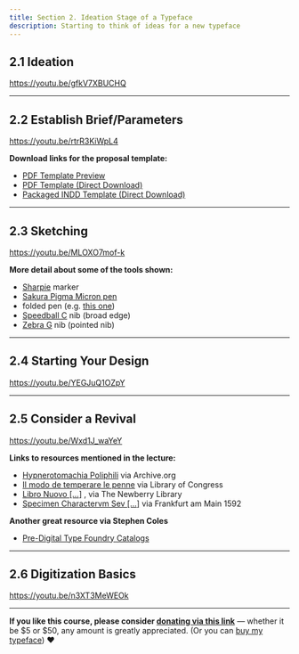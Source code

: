 ```yaml
---
title: Section 2. Ideation Stage of a Typeface
description: Starting to think of ideas for a new typeface
---
```


## 2.1 Ideation

https://youtu.be/gfkV7XBUCHQ

***

## 2.2 Establish Brief/Parameters

https://youtu.be/rtrR3KiWpL4

**Download links for the proposal template:**

* [PDF Template Preview](https://github.com/lynneyun/foundations-of-type-website/blob/master/src/docs/usage/curriculum/files/2.2/Proposal_document.pdf)
* [PDF Template (Direct Download)](https://github.com/lynneyun/foundations-of-type-website/raw/master/src/docs/usage/curriculum/files/2.2/Proposal_document.pdf)
* [Packaged INDD Template (Direct Download)](https://github.com/lynneyun/foundations-of-type-website/raw/master/src/docs/usage/curriculum/files/2.2/Proposal_Doc_Indesign_File.zip)

***

## 2.3 Sketching

https://youtu.be/MLOXO7mof-k

**More detail about some of the tools shown:**

* [Sharpie](https://en.wikipedia.org/wiki/Sharpie_(marker)) marker
* [Sakura Pigma Micron pen](https://www.dickblick.com/products/sakura-pigma-micron-pen/?gclid=CjwKCAjw57b3BRBlEiwA1ImytpczGfYp250sEs9hsDqNjVwpTyMYBU2OdndEGz2sZrKOduHm_z_1TBoCMwIQAvD_BwE)
* folded pen (e.g. [this one](https://www.johnnealbooks.com/product/folded-ruling-pen))
* [Speedball C](https://www.speedballart.com/our-product-lines/speedball-drawing-lettering/speedball-pen-nibs/speedball-broad-edge-nibs/) nib (broad edge)
* [Zebra G](https://www.paperinkarts.com/zebrac.html) nib (pointed nib)

***

## 2.4 Starting Your Design

https://youtu.be/YEGJuQ1OZpY


***

## 2.5 Consider a Revival

https://youtu.be/Wxd1J_waYeY

**Links to resources mentioned in the lecture:**

* [Hypnerotomachia Poliphili](https://archive.org/embed/hypnerotomachiap00colo) via Archive.org
* [Il modo de temperare le penne](https://www.loc.gov/resource/rbc0001.2011rosen0810/?sp=2) via Library of Congress
* [Libro Nuovo […]](http://publications.newberry.org/digital_exhibitions/exhibits/show/creating-shakespeare/item/156) , via The Newberry Library
* [Specimen Charactervm Sev […]](http://sammlungen.ub.uni-frankfurt.de/drucke/content/titleinfo/7499387) via Frankfurt am Main 1592

**Another great resource via Stephen Coles**

* [Pre-Digital Type Foundry Catalogs](https://www.notion.so/99eeab1902c04755b4be9d3c5838f94e?v=c4a2a09d539e4cf685f50bc02725d36e)

***

## 2.6 Digitization Basics

https://youtu.be/n3XT3MeWEOk

***

**If you like this course, please consider [donating via this link](https://www.paypal.com/donate?hosted_button_id=EJMNLBTAH6WUA)**  — whether it be $5 or $50, any amount is greatly appreciated. (Or you can [buy my typeface](https://www.futurefonts.xyz/space-type/)) ❤️